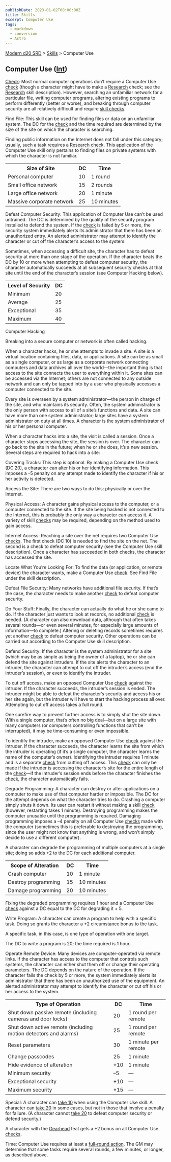 ```yaml
---
publishDate: 2023-01-02T00:00:00Z
title: Skills
excerpt: Computer Use
tags:
  - markdown
  - conversion
  - Astro
---
```


[Modern d20 SRD](/#modernD20) > [Skills](modern-d20-srd-skills-index) > Computer Use

## Computer Use ([Int](modern-d20-srd-basics-ability-scores))

[Check](modern-d20-srd-skills-skill-basics-php#skill-check-index): Most normal
computer operations don’t require a Computer Use [check](modern-d20-srd-skills-skill-basics-php#skill-check-index) (though a character might have to
make a [Research](modern-d20-srd-skills-research) check; see the
[Research](modern-d20-srd-skills-research) skill description). However,
searching an unfamiliar network for a particular file, writing computer
programs, altering existing programs to perform differently (better or worse),
and breaking through computer security are all relatively difficult and
require [skill checks](modern-d20-srd-skills-skill-basics-php#skill-check-index).

Find File: This skill can be used for finding files or data on an unfamiliar
system. The DC for the [check](modern-d20-srd-skills-skill-basics-php#skill-check-index) and the time required are determined by the size of the site on
which the character is searching.

Finding public information on the Internet does not fall under this category;
usually, such a task requires a [Research](modern-d20-srd-skills-research)
[check](modern-d20-srd-skills-skill-basics-php#skill-check-index). This
application of the Computer Use skill only pertains to finding files on
private systems with which the character is not familiar.


<table> <tr><th>Size of Site</th> <th>DC</th> <th>Time</th></tr> <tr><td> Personal computer</td><td> 10</td><td> 1 round </td></tr> <tr class="shaded"><td> Small office network</td><td> 15</td><td> 2 rounds </td></tr> <tr><td> Large office network</td><td> 20</td><td> 1 minute </td></tr> <tr class="shaded"><td> Massive corporate network</td><td> 25</td><td> 10 minutes </td></tr> </table>


Defeat Computer Security: This application of Computer Use can’t be used
untrained. The DC is determined by the quality of the security program
installed to defend the system. If the [check](modern-d20-srd-skills-skill-basics-php#skill-check-index) is failed by 5 or more, the security system
immediately alerts its administrator that there has been an unauthorized
entry. An alerted administrator may attempt to identify the character or cut
off the character’s access to the system.

Sometimes, when accessing a difficult site, the character has to defeat
security at more than one stage of the operation. If the character beats the
DC by 10 or more when attempting to defeat computer security, the character
automatically succeeds at all subsequent security checks at that site until
the end of the character’s session (see Computer Hacking below).


<table> <tr><th>Level of Security</th> <th>DC</th></tr> <tr><td> Minimum</td><td> 20 </td></tr> <tr class="shaded"><td> Average</td><td> 25 </td></tr> <tr><td> Exceptional</td><td> 35 </td></tr> <tr class="shaded"><td> Maximum</td><td> 40 </td></tr> </table>


Computer Hacking

Breaking into a secure computer or network is often called hacking.

When a character hacks, he or she attempts to invade a site. A site is a
virtual location containing files, data, or applications. A site can be as
small as a single computer, or as large as a corporate network connecting
computers and data archives all over the world—the important thing is that
access to the site connects the user to everything within it. Some sites can
be accessed via the Internet; others are not connected to any outside network
and can only be tapped into by a user who physically accesses a computer
connected to the site.

Every site is overseen by a system administrator—the person in charge of the
site, and who maintains its security. Often, the system administrator is the
only person with access to all of a site’s functions and data. A site can have
more than one system administrator; large sites have a system administrator on
duty at all times. A character is the system administrator of his or her
personal computer.

When a character hacks into a site, the visit is called a session. Once a
character stops accessing the site, the session is over. The character can go
back to the site in the future; when he or she does, it’s a new session.
Several steps are required to hack into a site:

Covering Tracks: This step is optional. By making a Computer Use check (DC
20), a character can alter his or her identifying information. This imposes a
–5 penalty on any attempt made to identify the character if his or her
activity is detected.

Access the Site: There are two ways to do this: physically or over the
Internet.

Physical Access: A character gains physical access to the computer, or a
computer connected to the site. If the site being hacked is not connected to
the Internet, this is probably the only way a character can access it. A
variety of skill [checks](modern-d20-srd-skills-skill-basics-php#skill-check-index) may be required, depending on the method used to gain access.

Internet Access: Reaching a site over the net requires two Computer Use
[checks](modern-d20-srd-skills-skill-basics-php#skill-check-index). The first
check (DC 10) is needed to find the site on the net. The second is a check to
defeat computer security (see the Computer Use skill description). Once a
character has succeeded in both checks, the character has accessed the site.

Locate What You’re Looking For: To find the data (or application, or remote
device) the character wants, make a Computer Use [check](modern-d20-srd-skills-skill-basics-php#skill-check-index). See Find File under the skill
description.

Defeat File Security: Many networks have additional file security. If that’s
the case, the character needs to make another [check](modern-d20-srd-skills-skill-basics-php#skill-check-index) to defeat computer security.

Do Your Stuff: Finally, the character can actually do what he or she came to
do. If the character just wants to look at records, no additional
[check](modern-d20-srd-skills-skill-basics-php#skill-check-index) is needed.
(A character can also download data, although that often takes several
rounds—or even several minutes, for especially large amounts of information—to
complete.) Altering or deleting records sometimes requires yet another
[check](modern-d20-srd-skills-skill-basics-php#skill-check-index) to defeat
computer security. Other operations can be carried out according to the
Computer Use skill description.

Defend Security: If the character is the system administrator for a site
(which may be as simple as being the owner of a laptop), he or she can defend
the site against intruders. If the site alerts the character to an intruder,
the character can attempt to cut off the intruder’s access (end the intruder’s
session), or even to identify the intruder.

To cut off access, make an opposed Computer Use [check](modern-d20-srd-skills-skill-basics-php#skill-check-index) against the intruder. If the character
succeeds, the intruder’s session is ended. The intruder might be able to
defeat the character’s security and access his or her site again, but the
intruder will have to start the hacking process all over. Attempting to cut
off access takes a full round.

One surefire way to prevent further access is to simply shut the site down.
With a single computer, that’s often no big deal—but on a large site with many
computers (or computers controlling functions that can’t be interrupted), it
may be time-consuming or even impossible.

To identify the intruder, make an opposed Computer Use [check](modern-d20-srd-skills-skill-basics-php#skill-check-index) against the intruder. If the
character succeeds, the character learns the site from which the intruder is
operating (if it’s a single computer, the character learns the name of the
computer’s owner). Identifying the intruder requires 1 minute and is a
separate [check](modern-d20-srd-skills-skill-basics-php#skill-check-index)
from cutting off access. This [check](modern-d20-srd-skills-skill-basics-php#skill-check-index) can only be made if the intruder is accessing the
character’s site for the entire length of the [check](modern-d20-srd-skills-skill-basics-php#skill-check-index)—if the intruder’s session ends before the
character finishes the [check](modern-d20-srd-skills-skill-basics-php#skill-check-index), the character automatically fails.

Degrade Programming: A character can destroy or alter applications on a
computer to make use of that computer harder or impossible. The DC for the
attempt depends on what the character tries to do. Crashing a computer simply
shuts it down. Its user can restart it without making a skill
[check](modern-d20-srd-skills-skill-basics-php#skill-check-index) (however,
restarting takes 1 minute). Destroying programming makes the computer unusable
until the programming is repaired. Damaging programming imposes a –4 penalty
on all Computer Use [checks](modern-d20-srd-skills-skill-basics-php#skill-check-index) made with the computer (sometimes this is preferable to
destroying the programming, since the user might not know that anything is
wrong, and won’t simply decide to use a different computer).

A character can degrade the programming of multiple computers at a single
site; doing so adds +2 to the DC for each additional computer.


<table> <tr><th>Scope of Alteration</th> <th>DC</th> <th>Time</th></tr> <tr><td> Crash computer</td><td> 10</td><td> 1 minute </td></tr> <tr class="shaded"><td> Destroy programming</td><td> 15</td><td> 10 minutes </td></tr> <tr><td> Damage programming</td><td> 20</td><td> 10 minutes </td></tr> </table>


Fixing the degraded programming requires 1 hour and a Computer Use
[check](modern-d20-srd-skills-skill-basics-php#skill-check-index) against a DC
equal to the DC for degrading it + 5.

Write Program: A character can create a program to help with a specific task.
Doing so grants the character a +2 circumstance bonus to the task.

A specific task, in this case, is one type of operation with one target.

The DC to write a program is 20; the time required is 1 hour.

Operate Remote Device: Many devices are computer-operated via remote links. If
the character has access to the computer that controls such systems, the
character can either shut them off or change their operating parameters. The
DC depends on the nature of the operation. If the character fails the check by
5 or more, the system immediately alerts its administrator that there has been
an unauthorized use of the equipment. An alerted administrator may attempt to
identify the character or cut off his or her access to the system.


<table> <tr><th>Type of Operation</th> <th> DC</th> <th> Time</th> </tr> <tr><td> Shut down passive remote (including cameras and door locks)</td><td> 20</td><td> 1 round per remote </td></tr> <tr class="shaded"><td> Shut down active remote (including motion detectors and alarms)</td><td> 25</td><td> 1 round per remote </td></tr> <tr><td> Reset parameters</td><td> 30</td><td> 1 minute per remote </td></tr> <tr class="shaded"><td> Change passcodes</td><td> 25</td><td> 1 minute </td></tr> <tr><td> Hide evidence of alteration</td><td> +10</td><td> 1 minute </td></tr> <tr class="shaded"><td> Minimum security</td><td> –5</td><td> — </td></tr> <tr><td> Exceptional security</td><td> +10</td><td> — </td></tr> <tr class="shaded"><td> Maximum security</td><td> +15</td><td> — </td></tr> </table>


Special: A character can [take 10](modern-d20-srd-skills-skill-basics-php#take10-index) when using the Computer Use skill. A character can [take 20](modern-d20-srd-skills-skill-basics-php#take10-index) in some cases, but
not in those that involve a penalty for failure. (A character cannot [take 20](modern-d20-srd-skills-skill-basics-php#take20-index) to defeat computer
security or defend security.)

A character with the [Gearhead](modern-d20-srd-feats-gearhead) feat gets a +2
bonus on all Computer Use [checks](modern-d20-srd-skills-skill-basics-php#skill-check-index).

Time: Computer Use requires at least a [full-round action](modern-d20-srd-combat-full-round-actions). The GM may determine that some tasks require
several rounds, a few minutes, or longer, as described above.

